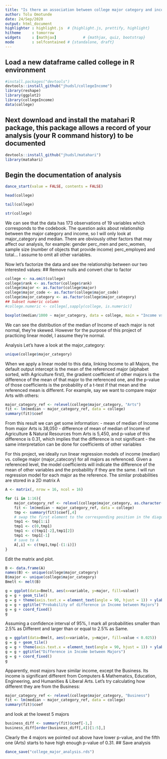 ```yaml
---
title: "Is there an association between college major category and income"
author: Tolu Omotunde
date: 24/Sep/2020
output: html_document
highlighter : highlight.js  # {highlight.js, prettify, highlight}
hitheme     : tomorrow 
widgets     : [mathjax]            # {mathjax, quiz, bootstrap}
mode        : selfcontained # {standalone, draft}
---
```


## Load a new dataframe called college in R environment
```r
#install.packages("devtools")
devtools::install_github("jhudsl/collegeIncome")
library(reshape)
library(ggplot2)
library(collegeIncome)
data(college)
```
## Next download and install the matahari R package, this package allows a record of your analysis (your R command history) to be documented
```r
devtools::install_github("jhudsl/matahari")
library(matahari)
```
## Begin the documentation of analysis
```r
dance_start(value = FALSE, contents = FALSE)
```

```r
head(college)
```

```r
tail(college)
```

```r
str(college)
```
We can see that the data has 173 observations of 19 variables which corresponds to the codebook.
The question asks about relationship between the major category and income, so I will only look at major_category and median. There are obviously other factors that may affect our analysis, for example: gender perc_men and perc_women, sample size (number of objects that provide income) perc_employed and total… I assume to omit all other variables.

Now let’s factorize the data and see the relationship between our two interested values:
## Remove nulls and convert char to factor
```r
college <- na.omit(college)
college$rank <- as.factor(college$rank)
college$major <- as.factor(college$major)
college$major_code <- as.factor(college$major_code)
college$major_category <- as.factor(college$major_category)
## Subset numeric column
#college.numeric <- college[,sapply(college, is.numeric)]
```

```r
boxplot(median/1000 ~ major_category, data = college, main = "Income vs. Major", ylab="Income (thousands of dollar)", las = 2)
```
We can see the distribution of the median of Income of each major is not normal, they’re skewed. However for the purpose of this project of practicing linear model, I assume they’re normal.

Analysis
Let’s have a look at the major_category:

```r
unique(college$major_category)
```

When we apply a linear model to this data, linking Income to all Majors, the default output intercept is the mean of the referenced major (alphabet sorted, with Agriculture first), the gradient coefficient of other majors is the difference of the mean of that major to the referenced one, and the p-value of those coefficients is the probability of a t-test if that mean and the referenced mean is different. For example, say we want to compare major Arts with others:
```r
major_category_ref <- relevel(college$major_category, "Arts")
fit <- lm(median ~ major_category_ref, data = college)
summary(fit)$coef
```
From this result we can get some information:
- mean of median of Income from major Arts is 38,050
- difference of mean of median of Income of Agriculture & Natural Resources from Arts is 5,450, and p-value of this difference is 0.31, which implies that the difference is not significant
- the same interpretation can be done for coefficients of other variables

For this project, we ideally run linear regression models of income (median) vs. college major (major_catecory) for all majors as referenced. Given a referenced level, the model coefficients will indicate the difference of the mean of other variables and the probability if they are the same.
I will run regression model for each major as the reference. The similar probabilities are stored in a 2D matrix A
```r
A <- matrix(, nrow = 16, ncol = 16)

for (i in 1:16){
    major_category_ref <- relevel(college$major_category, as.character(unique(college$major_category)[i]))
    fit <- lm(median ~ major_category_ref, data = college)
    tmp <- summary(fit)$coef[,4]
    # swap the first element to the corresponding position in the diagonal matrix
    tmp1 <- tmp[1:i]
    tmp1 <- c(0,tmp1)
    tmp1 <- c(tmp1[-2],tmp1[2])
    tmp1 <- tmp1[-1]
    # save to A
    A[,i] <- c(tmp1,tmp[-(1:i)])
}
```
Edit the matrix and plot.
```r
B <- data.frame(A)
names(B) <- unique(college$major_category)
B$major <- unique(college$major_category)
Bmelt <- melt(B)
```
```r
g = ggplot(data=Bmelt, aes(x=variable, y=major, fill=value))
g = g + geom_tile()
g = g + theme(axis.text.x = element_text(angle = 90, hjust = 1)) + ylab("Major") + xlab("Major")
g = g + ggtitle("Probability of difference in Income between Majors")
g = g + coord_fixed()
g
```
Assuming a confidence interval of 95%, I mark all probabilities smaller than 2.5% as Different and larger than or equal to 2.5% as Same.

```r
g = ggplot(data=Bmelt, aes(x=variable, y=major, fill=value < 0.025))
g = g + geom_tile()
g = g + theme(axis.text.x = element_text(angle = 90, hjust = 1)) + ylab("Major") + xlab("Major")
g = g + ggtitle("Difference in Income between Majors")
g = g + coord_fixed()
g
```
Apparently, most majors have similar income, except the Business. Its income is significant different from Computers & Mathematics, Education, Engineering, and Humanities & Liberal Arts.
Let’s try calculating how different they are from the Business:
```r
major_category_ref <- relevel(college$major_category, "Business")
fit <- lm(median ~ major_category_ref, data = college)
summary(fit)$coef
```
and look at the lowest 5 majors
```r
business_diff <- summary(fit)$coef[-1,]
business_diff[order(business_diff[,4])[1:5],]
```
Clearly the 4 majors we pointed out above have lower p-value, and the fifth one (Arts) starts to have high enough p-value of 0.31.
## Save analysis
```r
dance_save("college_major_analysis.rds")
```